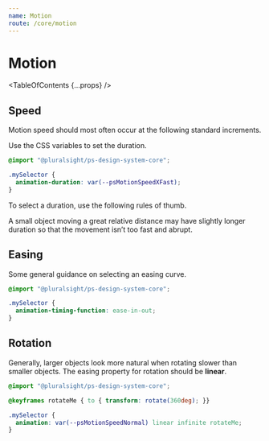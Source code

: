 ```yaml
---
name: Motion
route: /core/motion
---
```



# Motion

<TableOfContents {...props} />

## Speed

Motion speed should most often occur at the following standard increments.

<Speeds />

Use the CSS variables to set the duration.

```css
@import "@pluralsight/ps-design-system-core";

.mySelector {
  animation-duration: var(--psMotionSpeedXFast);
}
```

To select a duration, use the following rules of thumb.

<Relative />

A small object moving a great relative distance may have slightly longer duration so that the movement isn’t too fast and abrupt.

<Travel />

## Easing

Some general guidance on selecting an easing curve.

<Easing />

```css
@import "@pluralsight/ps-design-system-core";

.mySelector {
  animation-timing-function: ease-in-out;
}
```

## Rotation

Generally, larger objects look more natural when rotating slower than smaller objects. The easing property for rotation should be **linear**.

<Rotation />

```css
@import "@pluralsight/ps-design-system-core";

@keyframes rotateMe { to { transform: rotate(360deg); }}

.mySelector {
  animation: var(--psMotionSpeedNormal) linear infinite rotateMe;
}
```
